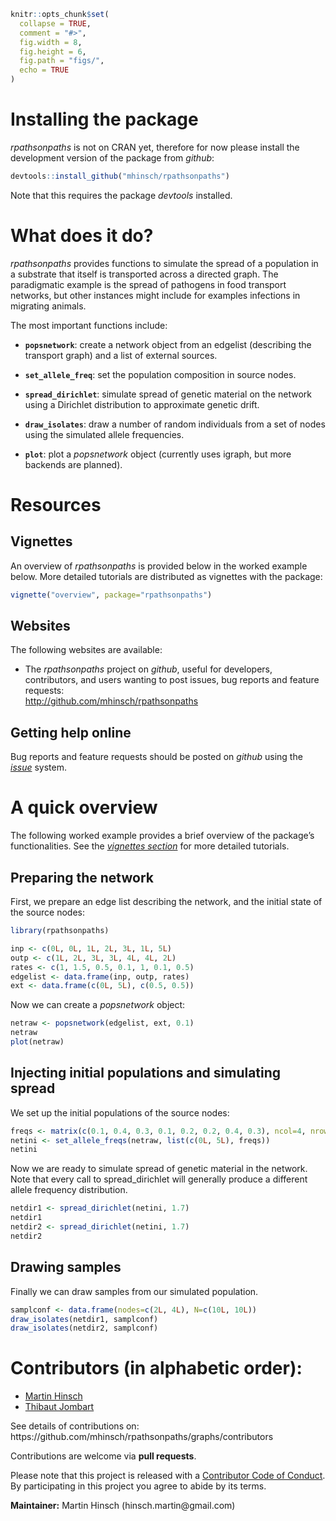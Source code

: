 
```r
knitr::opts_chunk$set(
  collapse = TRUE,
  comment = "#>",
  fig.width = 8,
  fig.height = 6,
  fig.path = "figs/",
  echo = TRUE
)

```


# Installing the package

*rpathsonpaths* is not on CRAN yet, therefore for now please install the development version of the package from *github*:
```r
devtools::install_github("mhinsch/rpathsonpaths")
```

Note that this requires the package *devtools* installed.


# What does it do?

*rpathsonpaths* provides functions to simulate the spread of a population in a substrate that itself is transported across
a directed graph. The paradigmatic example is the spread of pathogens in food transport networks, but other instances might
include for examples infections in migrating animals.


The most important functions include:

- **`popsnetwork`**: create a network object from an edgelist (describing the transport graph) and a list of external sources.

- **`set_allele_freq`**: set the population composition in source nodes.

- **`spread_dirichlet`**: simulate spread of genetic material on the network using a Dirichlet distribution to approximate genetic drift.

- **`draw_isolates`**: draw a number of random individuals from a set of nodes using the simulated allele frequencies.

- **`plot`**: plot a *popsnetwork* object (currently uses igraph, but more backends are planned).


# Resources

## Vignettes

An overview of *rpathsonpaths* is provided below in the worked example below.
More detailed tutorials are distributed as vignettes with the package:
```r
vignette("overview", package="rpathsonpaths")
```


## Websites

The following websites are available:

- The *rpathsonpaths* project on *github*, useful for developers, contributors, and users wanting to post issues, bug reports and feature requests: <br>
[http://github.com/mhinsch/rpathsonpaths](http://github.com/reconhub/rpathsonpaths)


## Getting help online

Bug reports and feature requests should be posted on *github* using the [*issue*](http://github.com/mhinsch/rpathsonpaths/issues) system. 


# A quick overview

The following worked example provides a brief overview of the package's
functionalities. See the [*vignettes section*](#vignettes) for more detailed tutorials.


## Preparing the network


First, we prepare an edge list describing the network, and the initial state of the source nodes:

```r
library(rpathsonpaths)

inp <- c(0L, 0L, 1L, 2L, 3L, 1L, 5L)
outp <- c(1L, 2L, 3L, 3L, 4L, 4L, 2L)
rates <- c(1, 1.5, 0.5, 0.1, 1, 0.1, 0.5)
edgelist <- data.frame(inp, outp, rates)
ext <- data.frame(c(0L, 5L), c(0.5, 0.5))

```

Now we can create a *popsnetwork* object:

```r

netraw <- popsnetwork(edgelist, ext, 0.1)
netraw
plot(netraw)

```


## Injecting initial populations and simulating spread

We set up the initial populations of the source nodes:

```r
freqs <- matrix(c(0.1, 0.4, 0.3, 0.1, 0.2, 0.2, 0.4, 0.3), ncol=4, nrow=2)
netini <- set_allele_freqs(netraw, list(c(0L, 5L), freqs))
netini

```

Now we are ready to simulate spread of genetic material in the network. Note that every call to spread_dirichlet
will generally produce a different allele frequency distribution.

```r
netdir1 <- spread_dirichlet(netini, 1.7)
netdir1
netdir2 <- spread_dirichlet(netini, 1.7)
netdir2
```


## Drawing samples

Finally we can draw samples from our simulated population.

```r
samplconf <- data.frame(nodes=c(2L, 4L), N=c(10L, 10L))
draw_isolates(netdir1, samplconf)
draw_isolates(netdir2, samplconf)

```




# Contributors (in alphabetic order):
- [Martin Hinsch](https://github.com/mhinsch)
- [Thibaut Jombart](https://github.com/thibautjombart)

See details of contributions on:
<br>
https://github.com/mhinsch/rpathsonpaths/graphs/contributors


Contributions are welcome via **pull requests**.

Please note that this project is released with a [Contributor Code of Conduct](CONDUCT.md). By participating in this project you agree to abide by its terms.

**Maintainer:** Martin Hinsch (hinsch.martin@gmail.com)
